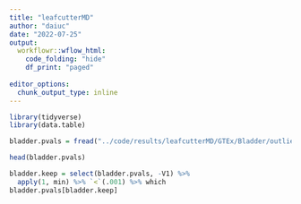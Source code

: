 ```yaml
---
title: "leafcutterMD"
author: "daiuc"
date: "2022-07-25"
output: 
  workflowr::wflow_html:
    code_folding: "hide"
    df_print: "paged"
  
editor_options:
  chunk_output_type: inline
---
```


```r
library(tidyverse)
library(data.table)
```


```r
bladder.pvals = fread("../code/results/leafcutterMD/GTEx/Bladder/outlier_pVals.txt")
```
```r
head(bladder.pvals)
```

```r
bladder.keep = select(bladder.pvals, -V1) %>% 
  apply(1, min) %>% `<`(.001) %>% which
bladder.pvals[bladder.keep]

```

